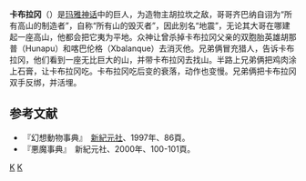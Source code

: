 '''卡布拉冈'''（{{lang-en|'''Kabrakan'''}}）是[[玛雅神话|玛雅神话]]中的巨人，为造物主胡拉坎之敌，哥哥齐巴纳自诩为“所有高山的制造者”，自称“所有山的毁灭者”，因此别名“地震”，无论其大哥在哪建起一座高山，他都会把它夷为平地。众神让曾杀掉卡布拉冈父亲的双胞胎英雄胡那普（Hunapu）和喀巴伦格（Xbalanque）去消灭他。兄弟俩冒充猎人，告诉卡布拉冈，他们看到一座无比巨大的山，并带卡布拉冈去找山。半路上兄弟俩把鸡肉涂上石膏，让卡布拉冈吃。卡布拉冈吃后变的衰落，动作也变慢。兄弟俩把卡布拉冈双手反绑，并活埋。

== 参考文献 ==
* 『幻想動物事典』　[[新紀元社|新紀元社]]、1997年、86頁。
* 『悪魔事典』　新紀元社、2000年、100-101頁。

[[Category:马雅神话|K]]
[[Category:巨人|K]]